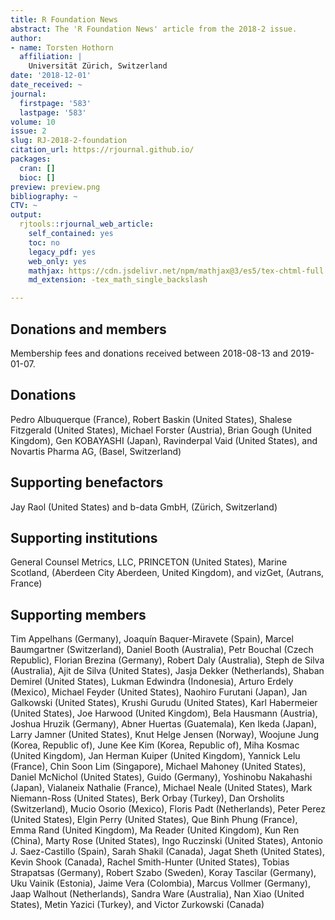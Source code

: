 ```yaml
---
title: R Foundation News
abstract: The 'R Foundation News' article from the 2018-2 issue.
author:
- name: Torsten Hothorn
  affiliation: |
    Universität Zürich, Switzerland
date: '2018-12-01'
date_received: ~
journal:
  firstpage: '583'
  lastpage: '583'
volume: 10
issue: 2
slug: RJ-2018-2-foundation
citation_url: https://rjournal.github.io/
packages:
  cran: []
  bioc: []
preview: preview.png
bibliography: ~
CTV: ~
output:
  rjtools::rjournal_web_article:
    self_contained: yes
    toc: no
    legacy_pdf: yes
    web_only: yes
    mathjax: https://cdn.jsdelivr.net/npm/mathjax@3/es5/tex-chtml-full.js
    md_extension: -tex_math_single_backslash

---
```

::: article
# Donations and members

Membership fees and donations received between 2018-08-13 and
2019-01-07.

## Donations

Pedro Albuquerque (France), Robert Baskin (United States), Shalese
Fitzgerald (United States), Michael Forster (Austria), Brian Gough
(United Kingdom), Gen KOBAYASHI (Japan), Ravinderpal Vaid (United
States), and Novartis Pharma AG, (Basel, Switzerland)

## Supporting benefactors

Jay Raol (United States) and b-data GmbH, (Zürich, Switzerland)

## Supporting institutions

General Counsel Metrics, LLC, PRINCETON (United States), Marine
Scotland, (Aberdeen City Aberdeen, United Kingdom), and vizGet,
(Autrans, France)

## Supporting members

Tim Appelhans (Germany), Joaquín Baquer-Miravete (Spain), Marcel
Baumgartner (Switzerland), Daniel Booth (Australia), Petr Bouchal (Czech
Republic), Florian Brezina (Germany), Robert Daly (Australia), Steph de
Silva (Australia), Ajit de Silva (United States), Jasja Dekker
(Netherlands), Shaban Demirel (United States), Lukman Edwindra
(Indonesia), Arturo Erdely (Mexico), Michael Feyder (United States),
Naohiro Furutani (Japan), Jan Galkowski (United States), Krushi Gurudu
(United States), Karl Habermeier (United States), Joe Harwood (United
Kingdom), Bela Hausmann (Austria), Joshua Hruzik (Germany), Abner
Huertas (Guatemala), Ken Ikeda (Japan), Larry Jamner (United States),
Knut Helge Jensen (Norway), Woojune Jung (Korea, Republic of), June Kee
Kim (Korea, Republic of), Miha Kosmac (United Kingdom), Jan Herman
Kuiper (United Kingdom), Yannick Lelu (France), Chin Soon Lim
(Singapore), Michael Mahoney (United States), Daniel McNichol (United
States), Guido (Germany), Yoshinobu Nakahashi (Japan), Vialaneix
Nathalie (France), Michael Neale (United States), Mark Niemann-Ross
(United States), Berk Orbay (Turkey), Dan Orsholits (Switzerland), Mucio
Osorio (Mexico), Floris Padt (Netherlands), Peter Perez (United States),
Elgin Perry (United States), Que Binh Phung (France), Emma Rand (United
Kingdom), Ma Reader (United Kingdom), Kun Ren (China), Marty Rose
(United States), Ingo Ruczinski (United States), Antonio J.
Saez-Castillo (Spain), Sarah Shakil (Canada), Jagat Sheth (United
States), Kevin Shook (Canada), Rachel Smith-Hunter (United States),
Tobias Strapatsas (Germany), Robert Szabo (Sweden), Koray Tascilar
(Germany), Uku Vainik (Estonia), Jaime Vera (Colombia), Marcus Vollmer
(Germany), Jaap Walhout (Netherlands), Sandra Ware (Australia), Nan Xiao
(United States), Metin Yazici (Turkey), and Victor Zurkowski (Canada)
:::
